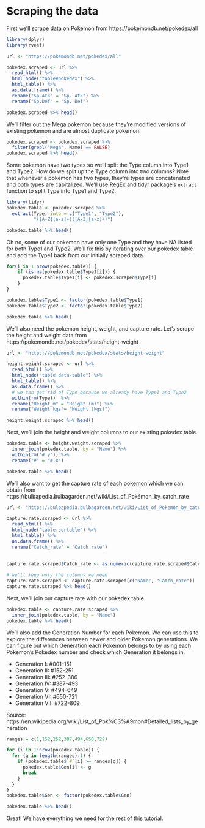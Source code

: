 # Scraping the data

First we'll scrape data on Pokemon from https://pokemondb.net/pokedex/all

```r
library(dplyr)
library(rvest)

url <- "https://pokemondb.net/pokedex/all"

pokedex.scraped <- url %>%
  read_html() %>%
  html_node("table#pokedex") %>%
  html_table() %>%
  as.data.frame() %>%
  rename("Sp.Atk" = "Sp. Atk") %>%
  rename("Sp.Def" = "Sp. Def")

pokedex.scraped %>% head()
```

We'll filter out the Mega pokemon because they're modified versions of existing pokemon and are almost duplicate pokemon. 

```r
pokedex.scraped <- pokedex.scraped %>%
  filter(grepl("Mega", Name) == FALSE)
pokedex.scraped %>% head()
```

Some pokemon have two types so we'll split the Type column into Type1 and Type2. How do we split up the Type column into two columns? Note that whenever a pokemon has two types, they're types are concatenated and both types are capitalized. We'll use RegEx and tidyr package's `extract` function to split Type into Type1 and Type2.

```r
library(tidyr)
pokedex.table <- pokedex.scraped %>% 
  extract(Type, into = c("Type1", "Type2"), 
          "([A-Z][a-z]+)([A-Z][a-z]+)")

pokedex.table %>% head()
```

Oh no, some of our pokemon have only one Type and they have NA listed for both Type1 and Type2. We'll fix this by iterating over our pokedex table and add the Type1 back from our initially scraped data.

```r
for(i in 1:nrow(pokedex.table)) {
    if (is.na(pokedex.table$Type1[i])) {
      pokedex.table$Type1[i] <- pokedex.scraped$Type[i]
    }
}

pokedex.table$Type1 <- factor(pokedex.table$Type1)
pokedex.table$Type2 <- factor(pokedex.table$Type2)

pokedex.table %>% head()
```

We'll also need the pokemon height, weight, and capture rate. Let's scrape the height and weight data from https://pokemondb.net/pokedex/stats/height-weight

```r
url <- "https://pokemondb.net/pokedex/stats/height-weight"

height.weight.scraped <- url %>%
  read_html() %>%
  html_node("table.data-table") %>%
  html_table() %>%
  as.data.frame() %>%
  # we can get rid of Type because we already have Type1 and Type2
  within(rm(Type))  %>%
  rename("Height_m" = "Height (m)") %>%
  rename("Weight_kgs"= "Weight (kgs)") 

height.weight.scraped %>% head()
```

Next, we'll join the height and weight columns to our existing pokedex table.

```r

pokedex.table <- height.weight.scraped %>%
  inner_join(pokedex.table, by = "Name") %>%
  within(rm("#.y")) %>%
  rename("#" = "#.x")

pokedex.table %>% head()
```

We'll also want to get the capture rate of each pokemon which we can obtain from https://bulbapedia.bulbagarden.net/wiki/List_of_Pokémon_by_catch_rate

```r
url <- "https://bulbapedia.bulbagarden.net/wiki/List_of_Pokemon_by_catch_rate"

capture.rate.scraped <- url %>%
  read_html() %>%
  html_node("table.sortable") %>%
  html_table() %>%
  as.data.frame() %>%
  rename("Catch_rate" = "Catch rate")
  
  
capture.rate.scraped$Catch_rate <- as.numeric(capture.rate.scraped$Catch_rate)

# we'll keep only the columns we need
capture.rate.scraped <- capture.rate.scraped[c("Name", "Catch_rate")]
capture.rate.scraped %>% head()
```

Next, we'll join our capture rate with our pokedex table

```r
pokedex.table <- capture.rate.scraped %>%
  inner_join(pokedex.table, by = "Name")
pokedex.table %>% head()
```

We'll also add the Generation Number for each Pokemon. We can use this to explore the differences between newer and older Pokemon generations. We can figure out which Generation each Pokemon belongs to by using each Pokemon's Pokedex number and check which Generation it belongs in. 

* Generation I: #001-151 
* Generation II: #152-251 
* Generation III: #252-386 
* Generation IV: #387-493 
* Generation V: #494-649 
* Generation VI: #650-721 
* Generation VII: #722-809 

Source: https://en.wikipedia.org/wiki/List_of_Pok%C3%A9mon#Detailed_lists_by_generation

```r
ranges = c(1,152,252,387,494,650,722)

for (i in 1:nrow(pokedex.table)) {
  for (g in length(ranges):1) {
    if (pokedex.table$`#`[i] >= ranges[g]) {
      pokedex.table$Gen[i] <- g
      break
    }
  }
}
pokedex.table$Gen <- factor(pokedex.table$Gen)

pokedex.table %>% head()
```

Great! We have everything we need for the rest of this tutorial.

















